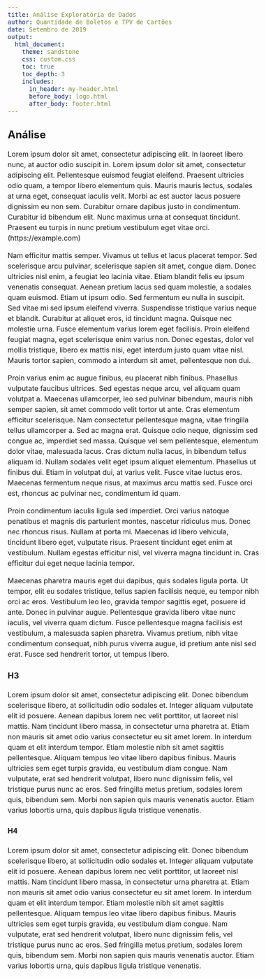```yaml
---
title: Análise Exploratória de Dados
author: Quantidade de Boletos e TPV de Cartões
date: Setembro de 2019
output: 
  html_document:
    theme: sandstone
    css: custom.css
    toc: true
    toc_depth: 3
    includes:
      in_header: my-header.html
      before_body: logo.html
      after_body: footer.html
---
```


<style>
body{
  font-size: 16px;
  line-height: 24px;
}
.main-container {
  max-width: 1200px;
}
</style>

## Análise

Lorem ipsum dolor sit amet, consectetur adipiscing elit. In laoreet libero nunc, at auctor odio suscipit in. Lorem ipsum dolor sit amet, consectetur adipiscing elit. Pellentesque euismod feugiat eleifend. Praesent ultricies odio quam, a tempor libero elementum quis. Mauris mauris lectus, sodales at urna eget, consequat iaculis velit. Morbi ac est auctor lacus posuere dignissim eu non sem. Curabitur ornare dapibus justo in condimentum. Curabitur id bibendum elit. Nunc maximus urna at consequat tincidunt. Praesent eu turpis in nunc pretium vestibulum eget vitae orci.(https://example.com)

Nam efficitur mattis semper. Vivamus ut tellus et lacus placerat tempor. Sed scelerisque arcu pulvinar, scelerisque sapien sit amet, congue diam. Donec ultricies nisl enim, a feugiat leo lacinia vitae. Etiam blandit felis eu ipsum venenatis consequat. Aenean pretium lacus sed quam molestie, a sodales quam euismod. Etiam ut ipsum odio. Sed fermentum eu nulla in suscipit. Sed vitae mi sed ipsum eleifend viverra. Suspendisse tristique varius neque et blandit. Curabitur at aliquet eros, id tincidunt magna. Quisque nec molestie urna. Fusce elementum varius lorem eget facilisis. Proin eleifend feugiat magna, eget scelerisque enim varius non. Donec egestas, dolor vel mollis tristique, libero ex mattis nisi, eget interdum justo quam vitae nisl. Mauris tortor sapien, commodo a interdum sit amet, pellentesque non dui.

Proin varius enim ac augue finibus, eu placerat nibh finibus. Phasellus vulputate faucibus ultrices. Sed egestas neque arcu, vel aliquam quam volutpat a. Maecenas ullamcorper, leo sed pulvinar bibendum, mauris nibh semper sapien, sit amet commodo velit tortor ut ante. Cras elementum efficitur scelerisque. Nam consectetur pellentesque magna, vitae fringilla tellus ullamcorper a. Sed ac magna erat. Quisque odio neque, dignissim sed congue ac, imperdiet sed massa. Quisque vel sem pellentesque, elementum dolor vitae, malesuada lacus. Cras dictum nulla lacus, in bibendum tellus aliquam id. Nullam sodales velit eget ipsum aliquet elementum. Phasellus ut finibus dui. Etiam in volutpat dui, at varius velit. Fusce vitae luctus eros. Maecenas fermentum neque risus, at maximus arcu mattis sed. Fusce orci est, rhoncus ac pulvinar nec, condimentum id quam.

Proin condimentum iaculis ligula sed imperdiet. Orci varius natoque penatibus et magnis dis parturient montes, nascetur ridiculus mus. Donec nec rhoncus risus. Nullam at porta mi. Maecenas id libero vehicula, tincidunt libero eget, vulputate risus. Praesent tincidunt eget enim at vestibulum. Nullam egestas efficitur nisl, vel viverra magna tincidunt in. Cras efficitur dui eget neque lacinia tempor.

Maecenas pharetra mauris eget dui dapibus, quis sodales ligula porta. Ut tempor, elit eu sodales tristique, tellus sapien facilisis neque, eu tempor nibh orci ac eros. Vestibulum leo leo, gravida tempor sagittis eget, posuere id ante. Donec in pulvinar augue. Pellentesque gravida libero vitae nunc iaculis, vel viverra quam dictum. Fusce pellentesque magna facilisis est vestibulum, a malesuada sapien pharetra. Vivamus pretium, nibh vitae condimentum consequat, nibh purus viverra augue, id pretium ante nisl sed erat. Fusce sed hendrerit tortor, ut tempus libero. 

### H3
Lorem ipsum dolor sit amet, consectetur adipiscing elit. Donec bibendum scelerisque libero, at sollicitudin odio sodales et. Integer aliquam vulputate elit id posuere. Aenean dapibus lorem nec velit porttitor, ut laoreet nisl mattis. Nam tincidunt libero massa, in consectetur urna pharetra at. Etiam non mauris sit amet odio varius consectetur eu sit amet lorem. In interdum quam et elit interdum tempor. Etiam molestie nibh sit amet sagittis pellentesque. Aliquam tempus leo vitae libero dapibus finibus. Mauris ultricies sem eget turpis gravida, eu vestibulum diam congue. Nam vulputate, erat sed hendrerit volutpat, libero nunc dignissim felis, vel tristique purus nunc ac eros. Sed fringilla metus pretium, sodales lorem quis, bibendum sem. Morbi non sapien quis mauris venenatis auctor. Etiam varius lobortis urna, quis dapibus ligula tristique venenatis.

#### H4
Lorem ipsum dolor sit amet, consectetur adipiscing elit. Donec bibendum scelerisque libero, at sollicitudin odio sodales et. Integer aliquam vulputate elit id posuere. Aenean dapibus lorem nec velit porttitor, ut laoreet nisl mattis. Nam tincidunt libero massa, in consectetur urna pharetra at. Etiam non mauris sit amet odio varius consectetur eu sit amet lorem. In interdum quam et elit interdum tempor. Etiam molestie nibh sit amet sagittis pellentesque. Aliquam tempus leo vitae libero dapibus finibus. Mauris ultricies sem eget turpis gravida, eu vestibulum diam congue. Nam vulputate, erat sed hendrerit volutpat, libero nunc dignissim felis, vel tristique purus nunc ac eros. Sed fringilla metus pretium, sodales lorem quis, bibendum sem. Morbi non sapien quis mauris venenatis auctor. Etiam varius lobortis urna, quis dapibus ligula tristique venenatis.



